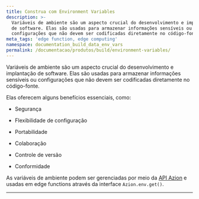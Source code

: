```yaml
---
title: Construa com Environment Variables
description: >-
  Variáveis de ambiente são um aspecto crucial do desenvolvimento e implantação
  de software. Elas são usadas para armazenar informações sensíveis ou
  configurações que não devem ser codificadas diretamente no código-fonte.
meta_tags: 'edge function, edge computing'
namespace: documentation_build_data_env_vars
permalink: /documentacao/produtos/build/environment-variables/
---
```



<LinkButton link="/pt-br/documentacao/produtos/edge-application/edge-functions/runtime/api-reference/environment-variables/" label="referência de API" severity="secondary" />


Variáveis de ambiente são um aspecto crucial do desenvolvimento e implantação de software. Elas são usadas para armazenar informações sensíveis ou configurações que não devem ser codificadas diretamente no código-fonte.

Elas oferecem alguns benefícios essenciais, como:

- Segurança

- Flexibilidade de configuração

- Portabilidade

- Colaboração

- Controle de versão

- Conformidade

As variáveis de ambiente podem ser gerenciadas por meio da [API Azion](https://api.azion.com/) e usadas em edge functions através da interface `Azion.env.get()`.


---

